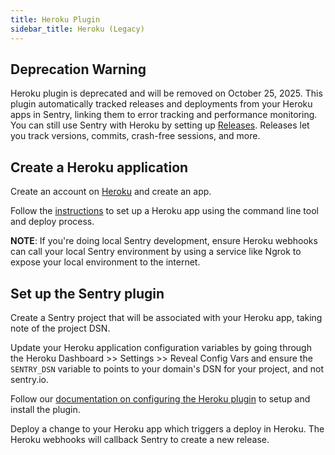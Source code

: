 ```yaml
---
title: Heroku Plugin
sidebar_title: Heroku (Legacy)
---
```

## Deprecation Warning
Heroku plugin is deprecated and will be removed on October 25, 2025. This plugin automatically tracked releases and deployments from your Heroku apps in Sentry, linking them to error tracking and performance monitoring.
You can still use Sentry with Heroku by setting up [Releases](https://docs.sentry.io/product/releases/). Releases let you track versions, commits, crash-free sessions, and more.

## Create a Heroku application

Create an account on [Heroku](http://www.heroku.com) and create an app.

Follow the [instructions](https://devcenter.heroku.com/articles/git) to set up a Heroku app using the command line tool and deploy process.

**NOTE**: If you're doing local Sentry development, ensure Heroku webhooks can call your local Sentry environment by using a service like Ngrok to expose your local environment to the internet.


## Set up the Sentry plugin

Create a Sentry project that will be associated with your Heroku app, taking note of the project DSN.

Update your Heroku application configuration variables by going through the Heroku Dashboard >> Settings >> Reveal Config Vars and ensure the `SENTRY_DSN` variable to points to your domain's DSN for your project, and not sentry.io.

Follow our [documentation on configuring the Heroku plugin](https://docs.sentry.io/product/integrations/deployment/heroku/) to setup and install the plugin.

Deploy a change to your Heroku app which triggers a deploy in Heroku. The Heroku webhooks will callback Sentry to create a new release.
